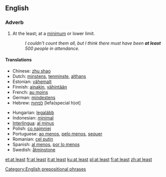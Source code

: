 ==English==
===Adverb===
{{en-adv|-}}
# At the least; at a [[minimum]] or lower limit.
#:''I couldn't count them all, but I think there must have been '''at least''' 500 people in attendance.''

====Translations====
{{top}}
*Chinese: [[zhu shao]]
*Dutch: [[minstens]], [[tenminste]], [[althans]]
*Estonian: [[vähemalt]]
*Finnish: [[ainakin]], [[vähintään]]
*French: [[au moins]]
*German: [[mindestens]]
*Hebrew: [[לפחות]] [lefa(special h)ot]
{{mid}}
*Hungarian: [[legalább]]
*Indonesian: [[minimal]]
*[[Interlingua]]: [[al minus]]
*Polish: [[co najmniej]]
*Portuguese: [[ao menos]], [[pelo menos]], [[sequer]]
*Romanian: [[cel puţin]]
*Spanish: [[al menos]], [[por lo menos]]
*Swedish: [[åtminstone]]
{{bottom}}

[[Category:English prepositional phrases]]

[[et:at least]]
[[fr:at least]]
[[it:at least]]
[[ku:at least]]
[[pl:at least]]
[[fi:at least]]
[[zh:at least]]